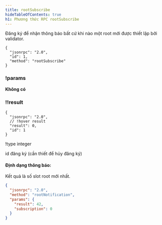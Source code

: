```yaml
---
title: rootSubscribe
hideTableOfContents: true
h1: Phương thức RPC rootSubscribe
---
```


Đăng ký để nhận thông báo bất cứ khi nào một root mới được thiết lập bởi
validator.

<APIMethod>

```jsonc !!request
{
  "jsonrpc": "2.0",
  "id": 1,
  "method": "rootSubscribe"
}
```

### !params

**Không có**

### !!result

```jsonc !response
{
  "jsonrpc": "2.0",
  // !hover result
  "result": 0,
  "id": 1
}
```

!type integer

id đăng ký (cần thiết để hủy đăng ký)

</APIMethod>

#### Định dạng thông báo:

Kết quả là số slot root mới nhất.

```json
{
  "jsonrpc": "2.0",
  "method": "rootNotification",
  "params": {
    "result": 42,
    "subscription": 0
  }
}
```
